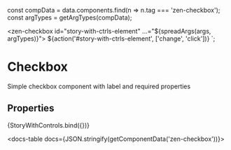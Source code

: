 
const compData = data.components.find(n => n.tag === 'zen-checkbox');
const argTypes = getArgTypes(compData);

<Meta title="Forms/Checkbox" component="zen-checkbox" argTypes={argTypes} />

  <zen-checkbox id="story-with-ctrls-element" ...="${spreadArgs(args, argTypes)}"></zen-checkbox>
  ${action('#story-with-ctrls-element', ['change', 'click'])}
`;

# Checkbox

Simple checkbox component with label and required properties

## Properties

<Canvas>
  <Story
    name="default"
    args={{
      ...getDefaultArgs(argTypes),
      label: 'I have read and agree to the Terms and Conditions',
    }}
  >
    {StoryWithControls.bind({})}
  </Story>
</Canvas>

<ArgsTable story="default" />

<docs-table docs={JSON.stringify(getComponentData('zen-checkbox'))}></docs-table>
